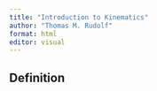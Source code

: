 ```yaml
---
title: "Introduction to Kinematics"
author: "Thomas M. Rudolf"
format: html
editor: visual
---
```


## Definition
